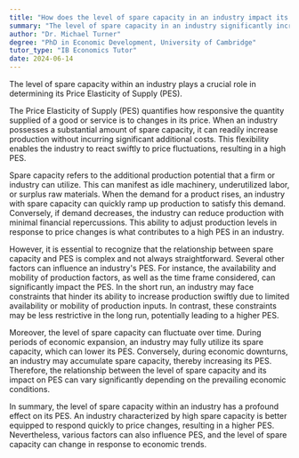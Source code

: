 ```yaml
---
title: "How does the level of spare capacity in an industry impact its PES?"
summary: "The level of spare capacity in an industry significantly increases its Price Elasticity of Supply (PES)."
author: "Dr. Michael Turner"
degree: "PhD in Economic Development, University of Cambridge"
tutor_type: "IB Economics Tutor"
date: 2024-06-14
---
```


The level of spare capacity within an industry plays a crucial role in determining its Price Elasticity of Supply (PES).

The Price Elasticity of Supply (PES) quantifies how responsive the quantity supplied of a good or service is to changes in its price. When an industry possesses a substantial amount of spare capacity, it can readily increase production without incurring significant additional costs. This flexibility enables the industry to react swiftly to price fluctuations, resulting in a high PES.

Spare capacity refers to the additional production potential that a firm or industry can utilize. This can manifest as idle machinery, underutilized labor, or surplus raw materials. When the demand for a product rises, an industry with spare capacity can quickly ramp up production to satisfy this demand. Conversely, if demand decreases, the industry can reduce production with minimal financial repercussions. This ability to adjust production levels in response to price changes is what contributes to a high PES in an industry.

However, it is essential to recognize that the relationship between spare capacity and PES is complex and not always straightforward. Several other factors can influence an industry's PES. For instance, the availability and mobility of production factors, as well as the time frame considered, can significantly impact the PES. In the short run, an industry may face constraints that hinder its ability to increase production swiftly due to limited availability or mobility of production inputs. In contrast, these constraints may be less restrictive in the long run, potentially leading to a higher PES.

Moreover, the level of spare capacity can fluctuate over time. During periods of economic expansion, an industry may fully utilize its spare capacity, which can lower its PES. Conversely, during economic downturns, an industry may accumulate spare capacity, thereby increasing its PES. Therefore, the relationship between the level of spare capacity and its impact on PES can vary significantly depending on the prevailing economic conditions.

In summary, the level of spare capacity within an industry has a profound effect on its PES. An industry characterized by high spare capacity is better equipped to respond quickly to price changes, resulting in a higher PES. Nevertheless, various factors can also influence PES, and the level of spare capacity can change in response to economic trends.
    